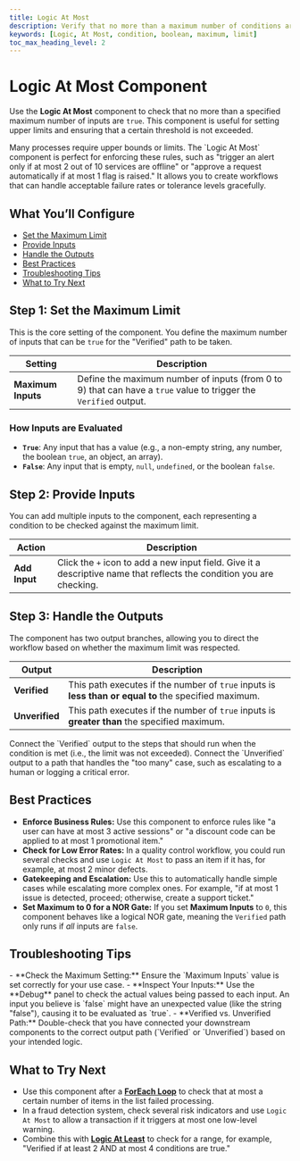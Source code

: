 ```yaml
---
title: Logic At Most
description: Verify that no more than a maximum number of conditions are met before proceeding in a workflow.
keywords: [Logic, At Most, condition, boolean, maximum, limit]
toc_max_heading_level: 2
---
```


# Logic At Most Component

Use the **Logic At Most** component to check that no more than a specified maximum number of inputs are `true`. This component is useful for setting upper limits and ensuring that a certain threshold is not exceeded.

<InfoCallout title="Why this matters">
Many processes require upper bounds or limits. The `Logic At Most` component is perfect for enforcing these rules, such as "trigger an alert only if at most 2 out of 10 services are offline" or "approve a request automatically if at most 1 flag is raised." It allows you to create workflows that can handle acceptable failure rates or tolerance levels gracefully.
</InfoCallout>

<Spacer size="md" />

## What You’ll Configure

- [Set the Maximum Limit](#step-1-set-the-maximum-limit)
- [Provide Inputs](#step-2-provide-inputs)
- [Handle the Outputs](#step-3-handle-the-outputs)
- [Best Practices](#best-practices)
- [Troubleshooting Tips](#troubleshooting-tips)
- [What to Try Next](#what-to-try-next)

<Spacer size="md" />

## Step 1: Set the Maximum Limit

This is the core setting of the component. You define the maximum number of inputs that can be `true` for the "Verified" path to be taken.

| Setting          | Description                                                                                             |
|------------------|---------------------------------------------------------------------------------------------------------|
| **Maximum Inputs** | Define the maximum number of inputs (from 0 to 9) that can have a `true` value to trigger the `Verified` output. |

### How Inputs are Evaluated
- **`True`**: Any input that has a value (e.g., a non-empty string, any number, the boolean `true`, an object, an array).
- **`False`**: Any input that is empty, `null`, `undefined`, or the boolean `false`.

<Spacer size="md" />

## Step 2: Provide Inputs

You can add multiple inputs to the component, each representing a condition to be checked against the maximum limit.

| Action      | Description                                                                 |
|-------------|-----------------------------------------------------------------------------|
| **Add Input** | Click the `+` icon to add a new input field. Give it a descriptive name that reflects the condition you are checking. |

<Spacer size="md" />

## Step 3: Handle the Outputs

The component has two output branches, allowing you to direct the workflow based on whether the maximum limit was respected.

| Output       | Description                                                                                             |
|--------------|---------------------------------------------------------------------------------------------------------|
| **Verified** | This path executes if the number of `true` inputs is **less than or equal to** the specified maximum.     |
| **Unverified** | This path executes if the number of `true` inputs is **greater than** the specified maximum.         |

<TipCallout title="Branching Your Workflow">
Connect the `Verified` output to the steps that should run when the condition is met (i.e., the limit was not exceeded). Connect the `Unverified` output to a path that handles the "too many" case, such as escalating to a human or logging a critical error.
</TipCallout>

<Spacer size="md" />

## Best Practices

- **Enforce Business Rules:** Use this component to enforce rules like "a user can have at most 3 active sessions" or "a discount code can be applied to at most 1 promotional item."
- **Check for Low Error Rates:** In a quality control workflow, you could run several checks and use `Logic At Most` to pass an item if it has, for example, at most 2 minor defects.
- **Gatekeeping and Escalation:** Use this to automatically handle simple cases while escalating more complex ones. For example, "if at most 1 issue is detected, proceed; otherwise, create a support ticket."
- **Set Maximum to 0 for a NOR Gate:** If you set **Maximum Inputs** to `0`, this component behaves like a logical NOR gate, meaning the `Verified` path only runs if *all* inputs are `false`.

<Spacer size="md" />

## Troubleshooting Tips

<InfoCallout title="If your logic isn't branching as expected...">
- **Check the Maximum Setting:** Ensure the `Maximum Inputs` value is set correctly for your use case.
- **Inspect Your Inputs:** Use the **Debug** panel to check the actual values being passed to each input. An input you believe is `false` might have an unexpected value (like the string "false"), causing it to be evaluated as `true`.
- **Verified vs. Unverified Path:** Double-check that you have connected your downstream components to the correct output path (`Verified` or `Unverified`) based on your intended logic.
</InfoCallout>

<Spacer size="md" />

## What to Try Next

- Use this component after a **[ForEach Loop](/docs/agent-studio/components/advanced/for-each)** to check that at most a certain number of items in the list failed processing.
- In a fraud detection system, check several risk indicators and use `Logic At Most` to allow a transaction if it triggers at most one low-level warning.
- Combine this with **[Logic At Least](/docs/agent-studio/components/logic/logical-at-least)** to check for a range, for example, "Verified if at least 2 AND at most 4 conditions are true."
